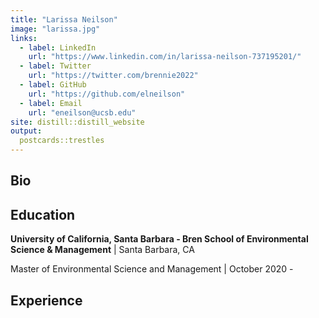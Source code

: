 ```yaml
---
title: "Larissa Neilson"
image: "larissa.jpg"
links:
  - label: LinkedIn
    url: "https://www.linkedin.com/in/larissa-neilson-737195201/"
  - label: Twitter
    url: "https://twitter.com/brennie2022"
  - label: GitHub
    url: "https://github.com/elneilson"
  - label: Email
    url: "eneilson@ucsb.edu"
site: distill::distill_website
output:
  postcards::trestles
---
```


## Bio

## Education

**University of California, Santa Barbara - Bren School of Environmental Science & Management** | Santa Barbara, CA

Master of Environmental Science and Management | October 2020 - 

## Experience
